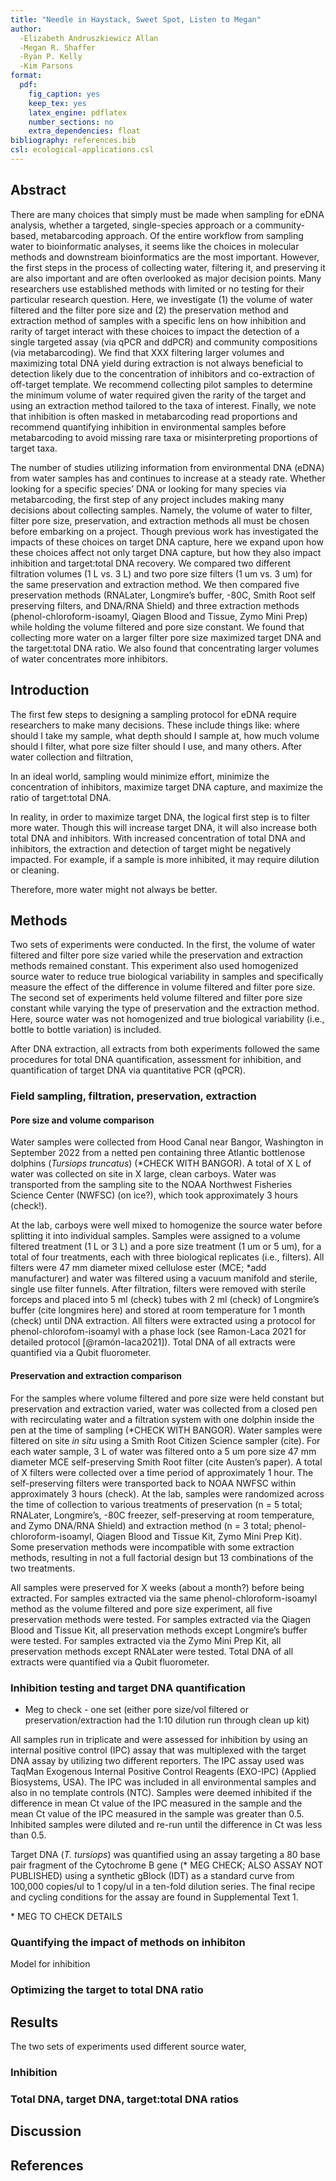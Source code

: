 ```yaml
---
title: "Needle in Haystack, Sweet Spot, Listen to Megan"
author:
  -Elizabeth Andruszkiewicz Allan
  -Megan R. Shaffer
  -Ryan P. Kelly
  -Kim Parsons
format:
  pdf:
    fig_caption: yes
    keep_tex: yes
    latex_engine: pdflatex
    number_sections: no
    extra_dependencies: float
bibliography: references.bib
csl: ecological-applications.csl
---
```

\newpage 

## Abstract

There are many choices that simply must be made when sampling for eDNA analysis, whether a targeted, single-species approach or a community-based, metabarcoding approach. Of the entire workflow from sampling water to bioinformatic analyses, it seems like the choices in molecular methods and downstream bioinformatics are the most important. However, the first steps in the process of collecting water, filtering it, and preserving it are also important and are often overlooked as major decision points. Many researchers use established methods with limited or no testing for their particular research question. Here, we investigate (1) the volume of water filtered and the filter pore size and (2) the preservation method and extraction method of samples with a specific lens on how inhibition and rarity of target interact with these choices to impact the detection of a single targeted assay (via qPCR and ddPCR) and community compositions (via metabarcoding). We find that XXX filtering larger volumes and maximizing total DNA yield during extraction is not always beneficial to detection likely due to the concentration of inhibitors and co-extraction of off-target template. We recommend collecting pilot samples to determine the minimum volume of water required given the rarity of the target and using an extraction method tailored to the taxa of interest. Finally, we note that inhibition is often masked in metabarcoding read proportions and recommend quantifying inhibition in environmental samples before metabarcoding to avoid missing rare taxa or misinterpreting proportions of target taxa. 

The number of studies utilizing information from environmental DNA (eDNA) from water samples has and continues to increase at a steady rate. Whether looking for a specific species' DNA or looking for many species via metabarcoding, the first step of any project includes making many decisions about collecting samples. Namely, the volume of water to filter, filter pore size, preservation, and extraction methods all must be chosen before embarking on a project. Though previous work has investigated the impacts of these choices on target DNA capture, here we expand upon how these choices affect not only target DNA capture, but how they also impact inhibition and target:total DNA recovery. We compared two different filtration volumes (1 L vs. 3 L) and two pore size filters (1 um vs. 3 um) for the same preservation and extraction method. We then compared five preservation methods (RNALater, Longmire's buffer, -80C, Smith Root self preserving filters, and DNA/RNA Shield) and three extraction methods (phenol-chloroform-isoamyl, Qiagen Blood and Tissue, Zymo Mini Prep) while holding the volume filtered and pore size constant. We found that collecting more water on a larger filter pore size maximized target DNA and the target:total DNA ratio. We also found that concentrating larger volumes of water concentrates more inhibitors. 

\newpage

## Introduction

The first few steps to designing a sampling protocol for eDNA require researchers to make many decisions. These include things like: where should I take my sample, what depth should I sample at, how much volume should I filter, what pore size filter should I use, and many others. After water collection and filtration, 

In an ideal world, sampling would minimize effort, minimize the concentration of inhibitors, maximize target DNA capture, and maximize the ratio of target:total DNA. 

In reality, in order to maximize target DNA, the logical first step is to filter more water. Though this will increase target DNA, it will also increase both total DNA and inhibitors. With increased concentration of total DNA and inhibitors, the extraction and detection of target might be negatively impacted. For example, if a sample is more inhibited, it may require dilution or cleaning.  

Therefore, more water might not always be better. 

## Methods

Two sets of experiments were conducted. In the first, the volume of water filtered and filter pore size varied while the preservation and extraction methods remained constant. This experiment also used homogenized source water to reduce true biological variability in samples and specifically measure the effect of the difference in volume filtered and filter pore size. The second set of experiments held volume filtered and filter pore size constant while varying the type of preservation and the extraction method. Here, source water was not homogenized and true biological variability (i.e., bottle to bottle variation) is included.

After DNA extraction, all extracts from both experiments followed the same procedures for total DNA quantification, assessment for inhibition, and quantification of target DNA via quantitative PCR (qPCR).

### Field sampling, filtration, preservation, extraction

#### Pore size and volume comparison

Water samples were collected from Hood Canal near Bangor, Washington in September 2022 from a netted pen containing three Atlantic bottlenose dolphins (*Tursiops truncatus*) (\*CHECK WITH BANGOR). A total of X L of water was collected on site in X large, clean carboys. Water was transported from the sampling site to the NOAA Northwest Fisheries Science Center (NWFSC) (on ice?), which took approximately 3 hours (check!).

At the lab, carboys were well mixed to homogenize the source water before splitting it into individual samples. Samples were assigned to a volume filtered treatment (1 L or 3 L) and a pore size treatment (1 um or 5 um), for a total of four treatments, each with three biological replicates (i.e., filters). All filters were 47 mm diameter mixed cellulose ester (MCE; \*add manufacturer) and water was filtered using a vacuum manifold and sterile, single use filter funnels. After filtration, filters were removed with sterile forceps and placed into 5 ml (check) tubes with 2 ml (check) of Longmire's buffer (cite longmires here) and stored at room temperature for 1 month (check) until DNA extraction. All filters were extracted using a protocol for phenol-chlorofom-isoamyl with a phase lock (see Ramon-Laca 2021 for detailed protocol [@ramón-laca2021]). Total DNA of all extracts were quantified via a Qubit fluorometer.

#### Preservation and extraction comparison

For the samples where volume filtered and pore size were held constant but preservation and extraction varied, water was collected from a closed pen with recirculating water and a filtration system with one dolphin inside the pen at the time of sampling (\*CHECK WITH BANGOR). Water samples were filtered on site *in situ* using a Smith Root Citizen Science sampler (cite). For each water sample, 3 L of water was filtered onto a 5 um pore size 47 mm diameter MCE self-preserving Smith Root filter (cite Austen's paper). A total of X filters were collected over a time period of approximately 1 hour. The self-preserving filters were transported back to NOAA NWFSC within approximately 3 hours (check). At the lab, samples were randomized across the time of collection to various treatments of preservation (n = 5 total; RNALater, Longmire's, -80C freezer, self-preserving at room temperature, and Zymo DNA/RNA Shield) and extraction method (n = 3 total; phenol-chloroform-isoamyl, Qiagen Blood and Tissue Kit, Zymo Mini Prep Kit). Some preservation methods were incompatible with some extraction methods, resulting in not a full factorial design but 13 combinations of the two treatments.

All samples were preserved for X weeks (about a month?) before being extracted. For samples extracted via the same phenol-chloroform-isoamyl method as the volume filtered and pore size experiment, all five preservation methods were tested. For samples extracted via the Qiagen Blood and Tissue Kit, all preservation methods except Longmire's buffer were tested. For samples extracted via the Zymo Mini Prep Kit, all preservation methods except RNALater were tested. Total DNA of all extracts were quantified via a Qubit fluorometer.

### Inhibition testing and target DNA quantification

* Meg to check - one set (either pore size/vol filtered or preservation/extraction had the 1:10 dilution run through clean up kit)

All samples run in triplicate and were assessed for inhibition by using an internal positive control (IPC) assay that was multiplexed with the target DNA assay by utilizing two different reporters. The IPC assay used was TaqMan Exogenous Internal Positive Control Reagents (EXO-IPC) (Applied Biosystems, USA). The IPC was included in all environmental samples and also in no template controls (NTC). Samples were deemed inhibited if the difference in mean Ct value of the IPC measured in the sample and the mean Ct value of the IPC measured in the sample was greater than 0.5. Inhibited samples were diluted and re-run until the difference in Ct was less than 0.5.

Target DNA (*T. tursiops*) was quantified using an assay targeting a 80 base pair fragment of the Cytochrome B gene (\* MEG CHECK; ALSO ASSAY NOT PUBLISHED) using a synthetic gBlock (IDT) as a standard curve from 100,000 copies/ul to 1 copy/ul in a ten-fold dilution series. The final recipe and cycling conditions for the assay are found in Supplemental Text 1.

\* MEG TO CHECK DETAILS

### Quantifying the impact of methods on inhibiton

Model for inhibition

### Optimizing the target to total DNA ratio

## Results

The two sets of experiments used different source water,

### Inhibition

### Total DNA, target DNA, target:total DNA ratios

## Discussion

\newpage  

## References